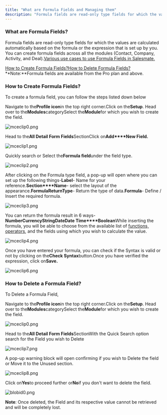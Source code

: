 ```yaml
---
title: "What are Formula Fields and Managing them"
description: "Formula fields are read-only type fields for which the values are calculated automatically based on the formula or the expression that is set up by yo..."
---
```


### What are Formula Fields?

Formula fields are read-only type fields for which the values are calculated automatically based on the formula or the expression that is set up by you. You can create formula fields across all the modules (Contact, Company, Activity, and Deal).[Various use cases to use Formula Fields in Salesmate.](https://support.salesmate.io/hc/en-us/articles/6306800480281)

[How to Create Formula Fields?](https://support.salesmate.io/hc/en-us/articles/6295749427225-What-are-Formula-Fields-and-Managing-them#h_01GD2KR0AYZEDDE416G8ZQ3309)[How to Delete Formula Fields?](https://support.salesmate.io/hc/en-us/articles/6295749427225-What-are-Formula-Fields-and-Managing-them#h_01GD2KR7J99HR41GQ1A5NCR543)**Note:**Formula fields are available from the Pro plan and above.

### How to Create Formula Fields?

To create a formula field, you can follow the steps listed down below

Navigate to the**Profile icon**in the top right corner.Click on the**Setup**. Head over to the**Modules**categorySelect the**Module**for which you wish to create the field.

![mceclip0.png](./images/mceclip0-13.png)

Head to the**All Detail Form Fields**SectionClick on**Add****New Field.**

![mceclip1.png](./images/mceclip1-16.png)

Quickly search or Select the**Formula field**under the field type.

![mceclip2.png](./images/mceclip2-12.png)

After clicking on the Formula type field, a pop-up will open where you can set up the following things-**Label**- Name for your reference.**Section****Name**- select the layout of the appearance.**Formula****Return****Type**- Return the type of data.**Formula**- Define / Insert the required formula.

![mceclip3.png](./images/mceclip3-7.png)

You can return the formula result in 6 ways-**Number****Currency****String****Date****Date Time****Boolean**While inserting the formula, you will be able to choose from the available list of [functions, operators](https://support.salesmate.io/hc/en-us/articles/6295809955737), and the fields using which you wish to calculate the value.

![mceclip4.png](./images/mceclip4-6.png)

Once you have entered your formula, you can check if the Syntax is valid or not by clicking on the**Check Syntax**button.Once you have verified the expression, click on**Save.**

![mceclip6.png](./images/mceclip6-5.png)

### How to Delete a Formula Field?

To Delete a Formula Field,

Navigate to the**Profile icon**in the top right corner.Click on the**Setup**. Head over to the**Modules**categorySelect the**Module**for which you wish to create the field.

![mceclip0.png](./images/mceclip0-13.png)

Head to the**All Detail Form Fields**SectionWith the Quick Search option search for the Field you wish to Delete

![mceclip7.png](./images/mceclip7-2.png)

A pop-up warning block will open confirming if you wish to Delete the field or Move it to the Unused section.

![mceclip8.png](./images/mceclip8-3.png)

Click on**Yes**to proceed further or**No**if you don't want to delete the field.

![blobid0.png](./images/blobid0-5.png)

**Note**: Once deleted, the Field and its respective value cannot be retrieved and will be completely lost.
